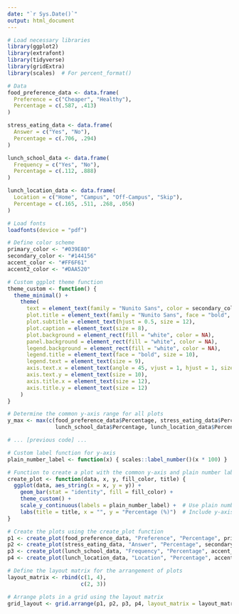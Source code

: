 ```yaml
---
date: "`r Sys.Date()`"
output: html_document
---
```


```r
# Load necessary libraries
library(ggplot2)
library(extrafont)
library(tidyverse)
library(gridExtra)
library(scales)  # For percent_format()

# Data
food_preference_data <- data.frame(
  Preference = c("Cheaper", "Healthy"),
  Percentage = c(.587, .413)
)

stress_eating_data <- data.frame(
  Answer = c("Yes", "No"),
  Percentage = c(.706, .294)
)

lunch_school_data <- data.frame(
  Frequency = c("Yes", "No"),
  Percentage = c(.112, .888)
)

lunch_location_data <- data.frame(
  Location = c("Home", "Campus", "Off-Campus", "Skip"),
  Percentage = c(.165, .511, .268, .056)
)

# Load fonts
loadfonts(device = "pdf")

# Define color scheme
primary_color <- "#039E80"
secondary_color <- "#144156"
accent_color <- "#FF6F61"
accent2_color <- "#DAA520"

# Custom ggplot theme function
theme_custom <- function() {
  theme_minimal() + 
    theme(
      text = element_text(family = "Nunito Sans", color = secondary_color, size = 12),
      plot.title = element_text(family = "Nunito Sans", face = "bold", hjust = 0.5, color = secondary_color, size = 14),
      plot.subtitle = element_text(hjust = 0.5, size = 12),
      plot.caption = element_text(size = 8),  
      plot.background = element_rect(fill = "white", color = NA),
      panel.background = element_rect(fill = "white", color = NA),
      legend.background = element_rect(fill = "white", color = NA),
      legend.title = element_text(face = "bold", size = 10),
      legend.text = element_text(size = 9),
      axis.text.x = element_text(angle = 45, vjust = 1, hjust = 1, size = 10),
      axis.text.y = element_text(size = 10),
      axis.title.x = element_text(size = 12),
      axis.title.y = element_text(size = 12)
    )
}

# Determine the common y-axis range for all plots
y_max <- max(c(food_preference_data$Percentage, stress_eating_data$Percentage,
               lunch_school_data$Percentage, lunch_location_data$Percentage))

# ... [previous code] ...

# Custom label function for y-axis
plain_number_label <- function(x) { scales::label_number()(x * 100) }

# Function to create a plot with the common y-axis and plain number labels
create_plot <- function(data, x, y, fill_color, title) {
  ggplot(data, aes_string(x = x, y = y)) +
    geom_bar(stat = "identity", fill = fill_color) + 
    theme_custom() +
    scale_y_continuous(labels = plain_number_label) +  # Use plain number labels
    labs(title = title, x = "", y = "Percentage (%)")  # Include y-axis label "Percentage (%)"
}

# Create the plots using the create_plot function
p1 <- create_plot(food_preference_data, "Preference", "Percentage", primary_color, "Cheaper Food vs. Healthy Food")
p2 <- create_plot(stress_eating_data, "Answer", "Percentage", secondary_color, "Eating More When Feeling Stressed")
p3 <- create_plot(lunch_school_data, "Frequency", "Percentage", accent_color, "Bringing Lunch to School")
p4 <- create_plot(lunch_location_data, "Location", "Percentage", accent2_color, "Lunch Location")

# Define the layout matrix for the arrangement of plots
layout_matrix <- rbind(c(1, 4),
                       c(2, 3))

# Arrange plots in a grid using the layout matrix
grid_layout <- grid.arrange(p1, p2, p3, p4, layout_matrix = layout_matrix)


```
